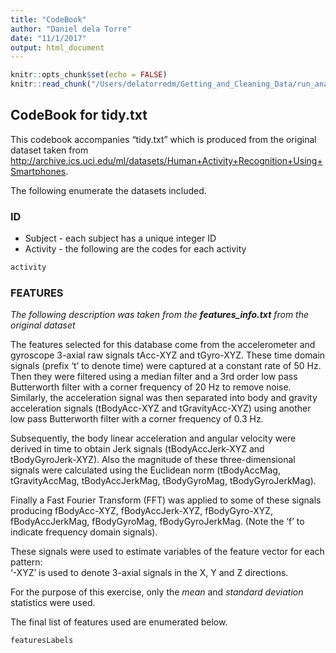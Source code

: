 ```yaml
---
title: "CodeBook"
author: "Daniel dela Torre"
date: "11/1/2017"
output: html_document
---
```


```r
knitr::opts_chunk$set(echo = FALSE)
knitr::read_chunk("/Users/delatorredm/Getting_and_Cleaning_Data/run_analysis.R")
```

## CodeBook for tidy.txt

This codebook accompanies "tidy.txt" which is produced from the original dataset taken from <http://archive.ics.uci.edu/ml/datasets/Human+Activity+Recognition+Using+Smartphones>.

The following enumerate the datasets included.

### ID
* Subject - each subject has a unique integer ID
* Activity - the following are the codes for each activity

```r
activity
```

### FEATURES

*The following description was taken from the **features_info.txt** from the original dataset*

The features selected for this database come from the accelerometer and gyroscope 3-axial raw signals tAcc-XYZ and tGyro-XYZ. These time domain signals (prefix 't' to denote time) were captured at a constant rate of 50 Hz. Then they were filtered using a median filter and a 3rd order low pass Butterworth filter with a corner frequency of 20 Hz to remove noise. Similarly, the acceleration signal was then separated into body and gravity acceleration signals (tBodyAcc-XYZ and tGravityAcc-XYZ) using another low pass Butterworth filter with a corner frequency of 0.3 Hz. 

Subsequently, the body linear acceleration and angular velocity were derived in time to obtain Jerk signals (tBodyAccJerk-XYZ and tBodyGyroJerk-XYZ). Also the magnitude of these three-dimensional signals were calculated using the Euclidean norm (tBodyAccMag, tGravityAccMag, tBodyAccJerkMag, tBodyGyroMag, tBodyGyroJerkMag). 

Finally a Fast Fourier Transform (FFT) was applied to some of these signals producing fBodyAcc-XYZ, fBodyAccJerk-XYZ, fBodyGyro-XYZ, fBodyAccJerkMag, fBodyGyroMag, fBodyGyroJerkMag. (Note the 'f' to indicate frequency domain signals). 

These signals were used to estimate variables of the feature vector for each pattern:  
'-XYZ' is used to denote 3-axial signals in the X, Y and Z directions.

For the purpose of this exercise, only the *mean* and *standard deviation* statistics were used.

The final list of features used are enumerated below.

```r
featuresLabels
```